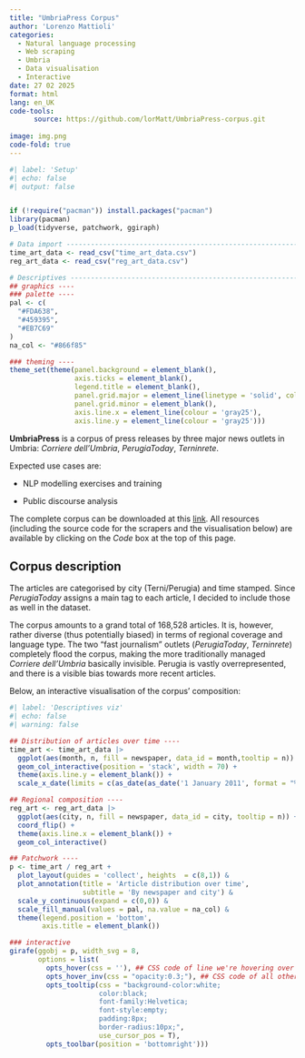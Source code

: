 ```yaml
---
title: "UmbriaPress Corpus"
author: 'Lorenzo Mattioli'
categories:
  - Natural language processing
  - Web scraping
  - Umbria
  - Data visualisation
  - Interactive
date: 27 02 2025
format: html
lang: en_UK
code-tools: 
      source: https://github.com/lorMatt/UmbriaPress-corpus.git
      
image: img.png
code-fold: true
---
```


```r
#| label: 'Setup'
#| echo: false
#| output: false


if (!require("pacman")) install.packages("pacman")
library(pacman)
p_load(tidyverse, patchwork, ggiraph)

# Data import ------------------------------------------------------------------
time_art_data <- read_csv("time_art_data.csv")
reg_art_data <- read_csv("reg_art_data.csv")

# Descriptives -----------------------------------------------------------------
## graphics ----
### palette ----
pal <- c(
  "#FDA638",
  "#459395",
  "#EB7C69"
)
na_col <- "#866f85"

### theming ----
theme_set(theme(panel.background = element_blank(),
                axis.ticks = element_blank(),
                legend.title = element_blank(),
                panel.grid.major = element_line(linetype = 'solid', colour = 'gray97', linewidth = .3),
                panel.grid.minor = element_blank(),
                axis.line.x = element_line(colour = 'gray25'),
                axis.line.y = element_line(colour = 'gray25')))
```

**UmbriaPress** is a corpus of press releases by three major news outlets in Umbria: *Corriere dell'Umbria*, *PerugiaToday*, *Terninrete*.

Expected use cases are:

-   NLP modelling exercises and training

-   Public discourse analysis

The complete corpus can be downloaded at this [link](https://drive.google.com/file/d/1FaPcCt0etc_rBmKKLJste-D-kVWaIKDl/view?usp=sharing). All resources (including the source code for the scrapers and the visualisation below) are available by clicking on the *Code* box at the top of this page.

## Corpus description

The articles are categorised by city (Terni/Perugia) and time stamped. Since *PerugiaToday* assigns a main tag to each article, I decided to include those as well in the dataset.

The corpus amounts to a grand total of 168,528 articles. It is, however, rather diverse (thus potentially biased) in terms of regional coverage and language type. The two "fast journalism" outlets (*PerugiaToday*, *Terninrete*) completely flood the corpus, making the more traditionally managed *Corriere dell'Umbria* basically invisible. Perugia is vastly overrepresented, and there is a visible bias towards more recent articles.

Below, an interactive visualisation of the corpus' composition:

```r
#| label: 'Descriptives viz'
#| echo: false
#| warning: false

## Distribution of articles over time ----
time_art <- time_art_data |> 
  ggplot(aes(month, n, fill = newspaper, data_id = month,tooltip = n)) +
  geom_col_interactive(position = 'stack', width = 70) +
  theme(axis.line.y = element_blank()) +
  scale_x_date(limits = c(as_date(as_date('1 January 2011', format = "%d %B %Y")), NA))

## Regional composition ----
reg_art <- reg_art_data |> 
  ggplot(aes(city, n, fill = newspaper, data_id = city, tooltip = n)) +
  coord_flip() +
  theme(axis.line.x = element_blank()) +
  geom_col_interactive()

## Patchwork ----
p <- time_art / reg_art +
  plot_layout(guides = 'collect', heights  = c(8,1)) &
  plot_annotation(title = 'Article distribution over time',
                  subtitle = 'By newspaper and city') &
  scale_y_continuous(expand = c(0,0)) &
  scale_fill_manual(values = pal, na.value = na_col) &
  theme(legend.position = 'bottom',
        axis.title = element_blank())

### interactive 
girafe(ggobj = p, width_svg = 8,
       options = list(
         opts_hover(css = ''), ## CSS code of line we're hovering over
         opts_hover_inv(css = "opacity:0.3;"), ## CSS code of all other lines
         opts_tooltip(css = "background-color:white;
                      color:black;
                      font-family:Helvetica;
                      font-style:empty;
                      padding:8px;
                      border-radius:10px;",
                      use_cursor_pos = T),
         opts_toolbar(position = 'bottomright')))
```
